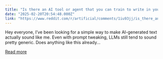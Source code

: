 ```yaml
---
title: "Is there an AI tool or agent that you can train to write in your own voice?"
date: "2025-02-20T20:54:48.000Z"
link: "https://www.reddit.com/r/artificial/comments/1iu93jj/is_there_an_ai_tool_or_agent_that_you_can_train/"
---
```


Hey everyone,
 I’ve been looking for a simple way to make AI-generated text actually sound like me. Even with prompt tweaking, LLMs still tend to sound pretty generic.
 Does anything like this already...

[Read more](https://www.reddit.com/r/artificial/comments/1iu93jj/is_there_an_ai_tool_or_agent_that_you_can_train/)
